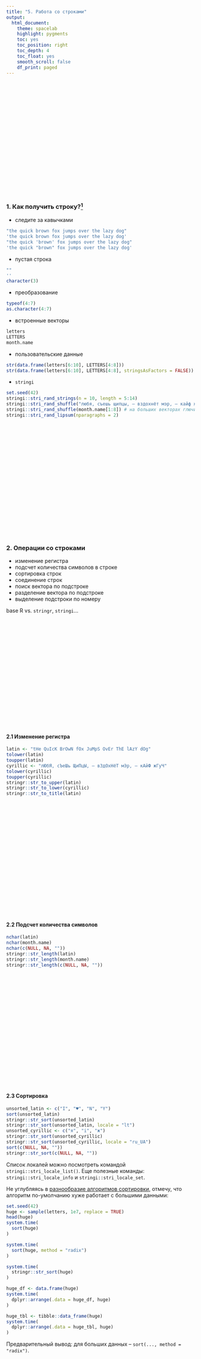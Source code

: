 ```yaml
---
title: "5. Работа со строками"
output:
  html_document:
    theme: spacelab
    highlight: pygments
    toc: yes
    toc_position: right
    toc_depth: 4
    toc_float: yes
    smooth_scroll: false
    df_print: paged
---
```


<style>
.parallax {
    /* The image used */
    background-image: url("5_strings.jpg");

    /* Set a specific height */
    min-height: 300px; 

    /* Create the parallax scrolling effect */
    background-attachment: fixed;
    background-position: center;
    background-repeat: no-repeat;
    background-size: auto;
}
</style>

<div class="parallax"></div>


### 1. Как получить строку?[^1]
[^1]: Данная картинка -- рисунок Бориса Аркадьевича Диодорова  из книжки Яна Экхольма "Тутта Карлссон, первая и единственная, Людвиг Четырнадцатый и другие"

* следите за кавычками
```r
"the quick brown fox jumps over the lazy dog"
'the quick brown fox jumps over the lazy dog'
"the quick 'brown' fox jumps over the lazy dog"
'the quick "brown" fox jumps over the lazy dog'
```
* пустая строка
```r
""
''
character(3)
```
* преобразование
```r
typeof(4:7)
as.character(4:7)
```
* встроенные векторы
```r
letters
LETTERS
month.name
```
* пользовательские данные
```r
str(data.frame(letters[6:10], LETTERS[4:8]))
str(data.frame(letters[6:10], LETTERS[4:8], stringsAsFactors = FALSE))
```
* `stringi`
```r
set.seed(42)
stringi::stri_rand_strings(n = 10, length = 5:14)
stringi::stri_rand_shuffle("любя, съешь щипцы, — вздохнёт мэр, — кайф жгуч")
stringi::stri_rand_shuffle(month.name[1:8]) # на больших векторах глючит
stringi::stri_rand_lipsum(nparagraphs = 2)
```

<div class="parallax"></div>


### 2. Операции со строками

* изменение регистра
* подсчет количества символов в строке
* сортировка строк
* соединение строк
* поиск вектора по подстроке
* разделение вектора по подстроке
* выделение подстроки по номеру

base R vs. `stringr`, `stringi`…
<div class="parallax"></div>

#### 2.1 Изменение регистра
```r
latin <- "tHe QuIcK BrOwN fOx JuMpS OvEr ThE lAzY dOg"
tolower(latin)
toupper(latin)
cyrillic <- "лЮбЯ, сЪеШь ЩиПцЫ, — вЗдОхНёТ мЭр, — кАйФ жГуЧ"
tolower(cyrillic)
toupper(cyrillic)
stringr::str_to_upper(latin)
stringr::str_to_lower(cyrillic)
stringr::str_to_title(latin)
```

<div class="parallax"></div>

#### 2.2 Подсчет количества символов
```r
nchar(latin)
nchar(month.name)
nchar(c(NULL, NA, ""))
stringr::str_length(latin)
stringr::str_length(month.name)
stringr::str_length(c(NULL, NA, ""))
```

<div class="parallax"></div>

#### 2.3 Сортировка
```r
unsorted_latin <- c("I", "♥", "N", "Y")
sort(unsorted_latin)
stringr::str_sort(unsorted_latin)
stringr::str_sort(unsorted_latin, locale = "lt")
unsorted_cyrillic <- c("я", "i", "ж")
stringr::str_sort(unsorted_cyrillic)
stringr::str_sort(unsorted_cyrillic, locale = "ru_UA")
sort(c(NULL, NA, ""))
stringr::str_sort(c(NULL, NA, ""))
```
Список локалей можно посмотреть командой `stringi::stri_locale_list()`. Еще полезные команды: `stringi::stri_locale_info` и `stringi::stri_locale_set`.

Не углубляясь в [разнообразие алгоритмов сортировки](https://www.youtube.com/watch?v=BeoCbJPuvSE), отмечу, что алгоритм по-умолчанию хуже работает с большими данными:

```r
set.seed(42)
huge <- sample(letters, 1e7, replace = TRUE)
head(huge)
system.time(
  sort(huge)
)

system.time(
  sort(huge, method = "radix")
)

system.time(
  stringr::str_sort(huge)
)

huge_df <- data.frame(huge)
system.time(
  dplyr::arrange(.data = huge_df, huge)
)

huge_tbl <- tibble::data_frame(huge)
system.time(
  dplyr::arrange(.data = huge_tbl, huge)
)
```
Предварительный вывод: для больших данных -- `sort(..., method = "radix")`.

<div class="parallax"></div>
#### 2.4 Соединение

* одинаковое количество строк
```r
greek_abc <- c("Α", "Β", "Γ", "Δ")
latin_abc <- c("A", "B", "C", "D")
paste(greek_abc, latin_abc)
paste0(greek_abc, latin_abc)
paste(greek_abc, latin_abc, sep = "-")
paste(greek_abc, "Ы") # если векторы разной длины
```

* ... → одна строка
```r
paste(greek_abc, collapse = "_")
paste(greek_abc, latin_abc, collapse = "_")
paste(greek_abc, latin_abc, sep = "-", collapse = "_")
```

* `stringr`
```r
stringr::str_c(greek_abc, latin_abc)
stringr::str_c(greek_abc, latin_abc, sep = " ")
stringr::str_c(greek_abc, latin_abc, sep = "-")
stringr::str_c(greek_abc, collapse = "_")
stringr::str_c(greek_abc, latin_abc, collapse = "_")
stringr::str_c(greek_abc, latin_abc, sep = "-", collapse = "_")
```

* К сожалению, аргументы `sep` и `collapse` не векторизованы, так что если хочется использовать разные разделители, нужно использовать аргумент `separators`:
```r
stringr::str_c(greek_abc, separaters = c("-", "_"))
stringr::str_c(greek_abc, separaters = c("-", "_"), collapse = "")
stringr::str_c(greek_abc, latin_abc, separaters = c("-", "_"))
stringr::str_c(greek_abc, latin_abc, separaters = c("-", "_"), sep = "^")
stringr::str_c(greek_abc, latin_abc, separaters = c("-", "_"), collapse = "")
stringr::str_c(greek_abc, latin_abc, sep = "^", separaters = c("-", "_"), collapse = "")
```


* глюки
```r
paste(c(NULL, NA, ""))
stringr::str_c(c(NULL, NA, ""))
```

<div class="parallax"></div>

#### 2.5 Поиск строки по подстроке
```r
a <- c("the quick", "brown fox", "jumps", "over the lazy dog")
grep("the", a)
grep("the", a, value = TRUE)
grep("the", a, invert = TRUE)
grep("the", a, invert = TRUE, value = TRUE)
grepl("the", a)

stringr::str_which(a, "the")
stringr::str_subset(a, "the")
stringr::str_detect(a, "the")
stringr::str_view(a, "o")
stringr::str_view_all(a, "o")
stringr::str_locate(a, "o")
```
<div class="parallax"></div>

#### 2.6 Замена подстроки в строке
```r
b <- c("the quick brown fox", "jumps over the lazy dog")
sub("o", "_", b)
gsub("o", "_", b)
stringr::str_replace(b, "o", "_")
stringr::str_replace_all(b, "o", "_")
```

<div class="parallax"></div>

#### 2.7 Разделение вектора по подстроке
```r
b
strsplit(b, " ")
stringr::str_split(b, " ")
stringr::str_split(b, " ", simplify = TRUE)
```


<div class="parallax"></div>

#### 2.8 Выделение подстроки по номеру
```r
b
substring(b, 11, 15)
# с 5 по 9 и с 16 по 19
substring(b, c(5, 16), c(9, 19))
substring("а роза упала на лапу Азора", 1:26, 1:26)
substring("мат и тут и там", 1:15, 15:1)
stringr::str_sub(b, 11, 15)
stringr::str_sub(b, c(5, 16), c(9, 19))
stringr::str_sub("а роза упала на лапу Азора", 1:26, 1:26)
stringr::str_sub("мат и тут и там", 1:15, 15:1)
stringr::str_sub(b, -3, -1) # обратите внимание: нестандартное использование "-"
```

<div class="parallax"></div>

#### 2.9 Транслитерация строк
В пакете `stringi` сууществует достаточно много методов транслитераций строк, которые можно вывести командой `stri_trans_list()`. Вот пример использования некоторых из них:
```r
stringi::stri_trans_general("stringi", "latin-cyrillic")
stringi::stri_trans_general("сырники", "cyrillic-latin")
stringi::stri_trans_general("stringi", "latin-greek")
stringi::stri_trans_general("stringi", "latin-armenian")
```

<div class="parallax"></div>

#### 2.10 Подгонка количества символов
Для удобства представления, иногда удобно обрезать строки до фиксированного количества символов  в строке:
```r
s <- "Это слишком длинная строка"
stringr::str_trunc(s, 20, "right")
stringr::str_trunc(s, 20, "left")
stringr::str_trunc(s, 20, "center")
```

Или наоборот подогнать к какому-то фиксированному количеству символов:
```r
w <- "коротковато"
stringr::str_pad(w, 20, "right")
stringr::str_pad(w, 20, "left")
stringr::str_pad(w, 20, "both")
```


<div class="parallax"></div>

### 3. Операции над векторами

Векторы не мноежества, но операции на них действуют те же:

* Объединение
* Пересечение
* Разность
* Сравнение
* Подмножество?

<div class="parallax"></div>

#### 3.1 Объединение
```r
a; b
c(a, b)
unique(c(a, b))
union(a, b)
```

<div class="parallax"></div>

#### 3.2 Пересечение
```r
a; b
intersect(a, b)
```

<div class="parallax"></div>

#### 3.3 Разность
```r
a; b
setdiff(a, b)
```

<div class="parallax"></div>

#### 3.4 Сравнение
```r
c <- c("brown", "fox", "jumps", "over", "the quick")
a; c
setequal(c, a)
identical(c, a)
```
<div class="parallax"></div>

#### 3.5 Подмножество?
```r
a
is.element("over", a)
is.element("the dog", a)
is.element(c("over", "the dog"), a)
c("over", "the dog") %in% a
```

<div class="parallax"></div>

### 4. Задачи
#### 4.1 Чет-нечет
Напишите функцию `is.odd()`, которая возвращает значение `TRUE`, если число символов в строке нечетно, `FALSE`, если число символов в строке четно.

```r
is.odd <- function(x){nchar(x) %% 2 == 1}
```
```r
is.odd(c("odd", "even", ""))
```


#### 4.2 Искусственные данные по средней продолжительности сна
[В данных по продолжительности сна](https://goo.gl/dpCSV2) (1.1_sleep_hours.csv)[^2] две переменных: код испытуемого и среднее время сна. Попробуйте сделать следующий график:

```r
library(tidyverse)
read.csv("https://goo.gl/dpCSV2") %>% 
  mutate(sex = gsub("[0-9_]", "", code)) %>% 
  ggplot(aes(sleep_hours, fill = sex))+
  geom_density(alpha= 0.4)+
  theme_bw()+
  labs(title = "Зависимость времени сна от пола",
       caption = "искусственные данные",
       y = "плотность",
       x = "среднее время сна")
```

[^2]: Если у Вас не получается считать файл, попробуйте добавлять разные аргументы к `read.csv`: `encoding="UTF-8"` или `fileEncoding = "UTF-8"`… Я надеюсь, поможет…

#### 4.3 Алфавитный порядок
Как было сказано выше, "алфавитный" порядок разный в разных локалях. Напишите функцию `ordering_in_locales`, которая на вход принимает два символа, а возвращает таблицу с информацией о том, в скольких локалях порядок соответствует поданному в функцию, а в скольких порядок обратный:
```r
ordering_in_locales <- function(x, y){
  table(
    sapply(stringi::stri_locale_list(), function(z){
    paste(stringr::str_sort(c(x, y), locale = z), collapse = "_")}))}
```
```r
ordering_in_locales("i", "и")
```

#### 4.4 Функция для проверки полиндромности
Напишите функцию `is.palindrome`, которая будет проверять, является ли *слово* полиндромом.
```r
is.palindrome <- function(x){
  x <- gsub("\\W", "", tolower(x))
  x == paste0(rev(substring(x, 1:nchar(x), 1:nchar(x))), collapse = "")
}
```
```r
is.palindrome("топот")
is.palindrome("топор")
```

#### 4.5 Функция для зеркального отражения размера букв
Напишите функцию `mirror_case()`, которая в строке все большие буквы заменяет на маленькие, а все маленькие -- на большие.
```r
mirror_case <- function(x){
  x <- substring(x, 1:nchar(x), 1:nchar(x))
  lower <- tolower(x)
  paste0(sapply(seq_along(x), function(i){
    ifelse(x[i] == lower[i], 
           toupper(lower[i]), lower[i])}), collapse = "")
}
```
```r
mirror_case("ЖиЛи БыЛи ТрИ мЕдВеДя")
```
<div class="parallax"></div>